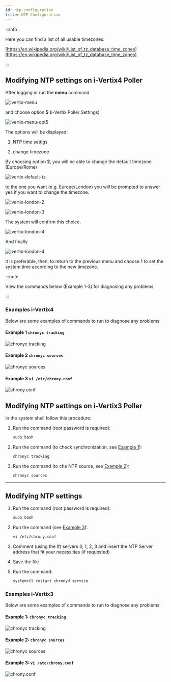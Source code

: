 ```yaml
---
id: ntp-configuration
title: NTP Configuration
---
```



:::info

Here you can find a list of all usable timezones:

[https://en.wikipedia.org/wiki/List_of_tz_database_time_zones](https://en.wikipedia.org/wiki/List_of_tz_database_time_zones)

:::

<Tabs>
<TabItem value="i-Vertix4" label="i-Vertix4 (Central & Poller)" default>

## Modifying NTP settings on i-Vertix4 Poller

After logging in run the **menu** command

![ivertix-menu](../../assets/setup-startup-central-poller/ivertix-menu-v4.png)

and choose option **5** (i-Vertix Poller Settings)

![ivertix-menu-opt5](../../assets/setup-startup-central-poller/ivertix-menu-opt5-v4.png)

The options will be displayed:

1. NTP time settigs

2. change timezone

By choosing option **2**, you will be able to change the default timezone (Europe/Rome)

![ivertix-default-tz](../../assets/setup-startup-central-poller/change-default-ntp-v4.png)

to the one you want (e.g. Europe/London) you will be prompted to answer yes if you want to change the timezone.

![ivertix-london-2](../../assets/setup-startup-central-poller/change-default-ntp_2-v4.png)

![ivertix-london-3](../../assets/setup-startup-central-poller/change-default-ntp_3-v4.png)

The system will confirm this choice.

![ivertix-london-4](../../assets/setup-startup-central-poller/change-default-ntp_4-v4.png)

And finally

![ivertix-london-4](../../assets/setup-startup-central-poller/change-default-ntp_5-v4.png)

It is preferable, then, to return to the previous menu and choose 1 to set the system time according to the new timezone.

:::note

View the commands below (Example 1-3) for diagnosing any problems

:::

### Examples i-Vertix4

Below are some examples of commands to run to diagnose any problems

#### Example 1 `chronyc tracking`

![chronyc tracking](../../assets/setup-startup-central-poller/chronyc-tracking.png)

#### Example 2 `chronyc sources`

![chronyc sources](../../assets/setup-startup-central-poller/chronyc-sources.png)

#### Example 3 `vi /etc/chrony.conf`

![chrony.conf](../../assets/setup-startup-central-poller/chrony-conf.png)

</TabItem>
<TabItem value="i-Vertix3" label="i-Vertix3 (Central & Poller)">

## Modifying NTP settings on i-Vertix3 Poller

In the system shell follow this procedure:

1. Run the command (root password is required):

    ```bash
    sudo bash
    ```

2. Run the command (to check synchronization, see [Example 1](#example-1-chronyc-tracking)):

    ```bash
    chronyc tracking
    ```

3. Run the command (to che NTP source, see [Example 2](#example-2-chronyc-sources)):

    ```bash
    chronyc sources
    ```

---

## Modifying NTP settings

1. Run the command (root password is required):

    ```bash
    sudo bash
    ```

2. Run the command (see [Example 3](#example-3-vi-etcchronyconf)):

    ```bash
    vi /etc/chrony.conf
    ```

3. Comment (using the *#*) servers 0, 1, 2, 3 and insert the NTP Server address that fit your necessities (if
requested)

4. Save the file

5. Run the command:

    ```bash
    systemctl restart chronyd.service
    ```

### Examples i-Vertix3

Below are some examples of commands to run to diagnose any problems

#### Example 1: `chronyc tracking`

![chronyc tracking](../../assets/setup-startup-central-poller/chronyc-tracking.png)

#### Example 2: `chronyc sources`

![chronyc sources](../../assets/setup-startup-central-poller/chronyc-sources.png)

#### Example 3: `vi /etc/chrony.conf`

![chrony.conf](../../assets/setup-startup-central-poller/chrony-conf.png)

</TabItem>
</Tabs>
